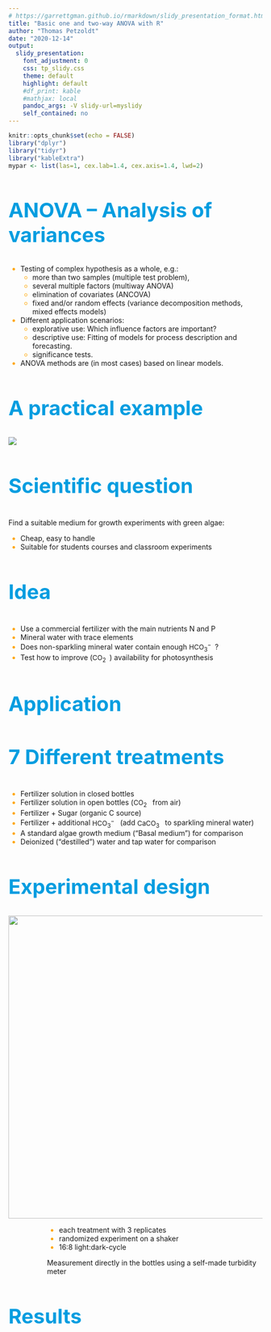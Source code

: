 ```yaml
---
# https://garrettgman.github.io/rmarkdown/slidy_presentation_format.html
title: "Basic one and two-way ANOVA with R"
author: "Thomas Petzoldt"
date: "2020-12-14"
output:
  slidy_presentation:
    font_adjustment: 0
    css: tp_slidy.css
    theme: default
    highlight: default
    #df_print: kable
    #mathjax: local
    pandoc_args: -V slidy-url=myslidy
    self_contained: no
---
```


<style>
 h2, h3 {
   color: #009de0;
   font-size: 40px;
}

div.vbox {
  float: left;
  height: 40%; width: 50%;
  margin-top: -220px;
}
div.hbox {
  width:60%;  margin-top: 0;
  margin-left:auto; margin-right:auto;
  height: 60%;
  border:1px solid silver;
  // background:#F0F0F0;
  overflow:auto;
  text-align:left;
  clear:both;
}
.math {
  font-size: 95%;
  padding-right: 1ex;
}
li::marker {
  color: orange;
}
</style>

```r
knitr::opts_chunk$set(echo = FALSE)
library("dplyr")
library("tidyr")
library("kableExtra")
mypar <- list(las=1, cex.lab=1.4, cex.axis=1.4, lwd=2)
```

ANOVA – Analysis of variances {.bigger}
--------------------------------------------------------------------------------
* Testing of complex hypothesis as a whole, e.g.:
    * more than two samples (multiple test problem),
    * several multiple factors (multiway ANOVA)
    * elimination of covariates (ANCOVA)
    * fixed and/or random effects
    (variance decomposition methods, mixed effects models)
* Different application scenarios:
    * explorative use: Which influence factors are important?
    * descriptive use: Fitting of models for process description and
    forecasting.
    * significance tests.
* ANOVA methods are (in most cases) based on linear models.



A practical example
--------------------------------

![](img/ansaetze.jpg)


### Scientific question

Find a suitable medium for growth experiments with green algae:

* Cheap, easy to handle
* Suitable for students courses and classroom experiments

### Idea


* Use a commercial fertilizer with the main nutrients N and P
* Mineral water with trace elements
* Does non-sparkling mineral water contain enough $\mathrm{HCO_3^-}$?
* Test how to improve ($\mathrm{CO_2}$) availability for photosynthesis

Application  {.bigger}
--------------------------------------------------------------------------------

### 7 Different treatments

* Fertilizer solution in closed bottles 
* Fertilizer solution in open bottles ($\mathrm{CO_2}$ from air)
* Fertilizer + Sugar (organic C source)
* Fertilizer + additional $\mathrm{HCO_3^-}$ (add $\mathrm{CaCO_3}$ to sparkling mineral water)
* A standard algae growth medium ("Basal medium") for comparison
* Deionized ("destilled") water and tap water for comparison

Experimental design
--------------------------------------------------------------------------------

<div align="center">
<img src="img/ruettler.jpg" height=600>
</div>

<div style="padding-left: 10ex;">
* each treatment with 3 replicates
* randomized experiment on a shaker
* 16:8 light:dark-cycle

Measurement directly in the bottles using a self-made turbidity meter
</div>

Results
--------------------------------------------------------------------------------

<div class="vbox"></div>
<div class="hbox">
![](img/ansaetze2.jpg)
Fertilizer -- Open Bottle -- F. + Sugar -- F. + CaCO3 -- Basal medium -- A. dest -- Tap water
</div>

The data set
--------------------------------

```r
dat <- data.frame(
  treat  = factor(c("Fertilizer", "Fertilizer", "Fertilizer", 
             "F. open", "F. open", "F. open", 
             "F.+sugar", "F.+sugar", "F.+sugar", 
             "F.+CaCO3", "F.+CaCO3", "F.+CaCO3", 
             "Bas.med.", "Bas.med.", "Bas.med.", 
             "A.dest", "A.dest", "A.dest", 
             "Tap water", "Tap water"),
             levels=c("Fertilizer", "F. open", "F.+sugar", 
                    "F.+CaCO3", "Bas.med.", "A.dest", "Tap water")),
  rep   = c(1, 2, 3, 1, 2, 3, 1, 2, 3, 1, 2, 3, 1, 2, 3, 1, 2, 3, 1, 2), 
  growth = c(0.02, -0.217, -0.273, 0.94, 0.78, 0.555, 0.188, -0.1, 0.02, 
             0.245, 0.236, 0.456, 0.699, 0.727, 0.656, -0.01, 0, -0.01, 0.03, -0.07)
)

xdat <- 
  dat %>% 
  pivot_wider(id_cols = treat, names_from=rep, values_from=growth, names_prefix="replicate ")
```


```r
xdat %>% 
  kable('html', caption="Data set: Growth from day 2 to day 6 (in relative units)") %>% 
  kable_styling(bootstrap_options = "striped", full_width = FALSE)
```

* NA means "not available", i.e. a missing value
* The crosstable structure is compact and nice for a slide, but not suitable for
data analysis
* therefore, we use the long table format instead


Data in long format
--------------------------------------------------------------------------------

<div class='left' style='float:left;width:48%'>

<p style="padding-bottom: 30ex">&nbsp;</p>

## Advantages
* looks "stupid" but is better for data analysis
* dependend **growth** and explanation variable **treat** clearly visible
* easily extensible to $>1$ explanation variable
</div>

<div class='right' style='float:left;width:48%'>

```r
dat %>% 
  kable('html', caption="Data set: Growth from day 2 to day 6 (in relative units)") %>% 
  kable_styling(bootstrap_options = c("striped"), full_width = FALSE)
```

</div>

The data in R
--------------------------------------------------------------------------------

```r
dat <- data.frame(
  treat  = factor(c("Fertilizer", "Fertilizer", "Fertilizer", 
             "F. open", "F. open", "F. open", 
             "F.+sugar", "F.+sugar", "F.+sugar", 
             "F.+CaCO3", "F.+CaCO3", "F.+CaCO3", 
             "Bas.med.", "Bas.med.", "Bas.med.", 
             "A.dest", "A.dest", "A.dest", 
             "Tap water", "Tap water"),
             levels=c("Fertilizer", "F. open", "F.+sugar", 
                    "F.+CaCO3", "Bas.med.", "A.dest", "Tap water")),
  rep   = c(1, 2, 3, 1, 2, 3, 1, 2, 3, 1, 2, 3, 1, 2, 3, 1, 2, 3, 1, 2), 
  growth = c(0.02, -0.217, -0.273, 0.94, 0.78, 0.555, 0.188, -0.1, 0.02, 
             0.245, 0.236, 0.456, 0.699, 0.727, 0.656, -0.01, 0, -0.01, 0.03, -0.07)
)
```

... can be read from a **csv**-file or entered directly in the code.

Visualization
--------------------------------------------------------------------------------

```r
boxplot(growth ~ treat, data=dat)
abline(h=0, lty="dashed", col="grey")
```

But as we have only 2-3 replicates per box, it is better to plot the all values
separately using `stripchart`:

```r
stripchart(growth ~ treat, data=dat, vertical=TRUE)
```


Statistical approach and the Bonferroni law
--------------------------------------------------------------------------------

### Questions

* Are the treatments different?
* Which medium is the best?
* Is the best medium significantly better than the others?

### Hypotheses

* $H_0$ growth is the same in all treatments
* $H_A$ differences between media

### Why can't we apply just several t-tests?

* If we have 7 treatments and want to test all against each other, we would need $7 \cdot (7 - 1) / 2 = 21$&nbsp; tests.
* If we set $\alpha = 0.05$ we will get 5% false positives, i.e. one of 20 tests 
is on average false positive
* This means that we do N tests, we may increase the overall $\alpha$ error in the worst case to a value of $N\alpha$.
* This is called **alpha-error-inflation** or the **Bonferroni** law:

\[
\alpha_{total} \le \sum_{i=1}^{N} \alpha_i = N \cdot \alpha
\]


* If we ignore the Bonferroni law, we end in **statistical fishing** i.e. we
get spurious results just by chance.

### Solutions

* One approach can be to down-correct the alpha errors so that $\alpha_{total} = 0.05$
* The preferred approach is to use a method that does all tests simultanaeously: the ANOVA.

ANOVA: Analysis of variances
--------------------------------------------------------------------------------

### Basic Idea

* split the total variance into effect(s) and errors:

\[
s_y^2 = s^2_\mathrm{effect} + s^2_{\varepsilon}
\]

* The most surprising is, that we use variances to compare mean values. The reason 
for this is, that differences of means contribute to the total variance of the
whole sample. Sometimes, the variance components are also called **variance within** ($s^2_\varepsilon$) and variance **between** samples.
* The way how to separate variances is a linear model.

<p style="padding-bottom: 5ex">&nbsp;</p>
### Example

We have two brands of Clementines from a shop "E", that we encode as "EB" and "EP".
We want to know whether the premium brand ("P") and the basic brand ("B") have
a different weight.

Instead of a t-test we encode "EB" with 1 and "EP" with 2.  

```r
clem_edeka <- data.frame(
  brand = c("EP", "EB", "EB", "EB", "EB", "EB", "EB", "EB", "EB", "EB", "EB", 
            "EB", "EB", "EB", "EP", "EP", "EP", "EP", "EP", "EP", "EP", "EB", "EP"),
  weight = c(88, 96, 100, 96, 90, 100, 92, 92, 102, 99, 86, 89, 99, 89, 75, 80, 
             81, 96, 82, 98, 80, 107, 88)
)

clem_edeka$code <- as.numeric(factor(clem_edeka$brand))

plot(weight ~ code, data=clem_edeka, axe=FALSE)
m <- lm(weight ~ code, data=clem_edeka)
axis(1, at=c(1,2), labels=c("EB", "EP")); axis(2); box()
abline(m, col="blue")
```

#### Total variance

```r
(var_tot <- var(clem_edeka$weight))
```

#### Residual variance (alias "within variance")

```r
(var_res <- var(residuals(m)))
```

* Between variance or explained variance

```r
1 - var_res / var_tot
```


**Exercise:**

* Perform a t-Test for the two Clementine brands
* Compare the p-value of the t-test with the p-value of an ANOVA


ANOVA in R
--------------------------------------------------------------------------------

Back to the algae growth data. Let's call the linear model `m`:

```r
m <- lm(growth ~ treat, data=dat)
```

We can then print the coefficients of the linear model with `summary(m)`, but 
the more common way is to use the `anova`function

```r
anova(m)
```

The ANOVA table shows the F-tests testing for significance of all factors. In the table above, 
we have only one single factor.

We see that the treatment had a significant effect.


Posthoc tests
--------------------------------------------------------------------------------

The test above showed only, that the **factor** "treatment" had a significant effect, but we don't know which **levels** of the factor are different. Here we apply a so-called posthoc test.

Different posthoc tests exist, here we use the **Tukey HSD test** that is the most common.

The `TukeyHSD` function has a numerical and a graphical output.

### Tukey HSD test

```r
tk <- TukeyHSD(aov(m))
tk
```

### Graphical output

```r
plot(tk)
```



ANOVA assumptions and diagnostics
--------------------------------------------------------------------------------

The assumptions of the ANOVA are the same as for the linear model. In short:

1. Independence of errors
2. Variance homogeneity
3. Approximate normality of errors

Again, graphical methods are preferred. The easiest is `plot(m)`.

```r
plot(m, which=1)
```


```r
plot(m, which=2)
```

It is also possible to test variance homogeneity. Instead of an F-test that can only
compare two variances, we need a test that can compare more than two, for example the
Fligner-Killeen-test:

```r
fligner.test(growth ~ treat, data=dat)
```

One-way ANOVA with heterogeneous variances
--------------------------------------------------------------------------------

If variances are not equal we can use an extension of the Welch test for $\ge 2$ samples, in R called `oneway.test` instead of the one-way ANOVA :

```r
oneway.test(growth ~ treat, data=dat)
```


Two-way ANOVA
--------------------------------------------------------------------------------

```r
hams <- data.frame(No=1:12,
                   growth=c(6.6, 7.2, 6.9, 8.3, 7.9, 9.2,
                            8.3, 8.7, 8.1, 8.5, 9.1, 9.0),
                   diet= rep(c("A", "B", "C"), each=2),
                   coat= rep(c("light", "dark"), each=6)
                   )
```


* Example from a statistics text book, Crawley (2002)
* Effects of diet and coat color on growth of Hamsters  in Gramm per time (constructed data set)

<div style="align: center">
<img src="img/hams-crosstable.jpg" alt="Hamster growth" style="width:30%">
</div>

* Factorial experiment (**with replicates**)
* Each factor combination (cell) contains more than one observation.

Without replication: only one experiment per factor combination. This is possible,
but does not allow to identify interaction effects.

Tidy data
--------------------------------------------------------------------------------

```r
hams <- data.frame(No = 1:12,
                   growth = c(6.6, 7.2, 6.9, 8.3, 7.9, 9.2,
                            8.3, 8.7, 8.1, 8.5, 9.1, 9.0),
                   diet = rep(c("A", "B", "C"), each=2),
                   coat = rep(c("light", "dark"), each=6)
                   )
```

```r
hams %>% 
  kable('html', caption="Data set: Growth of hamsters (in gramm)") %>% 
  kable_styling(bootstrap_options = c("striped"), full_width = FALSE)
```

Visualization and ANOVA
--------------------------------------------------------------------------------
```r
par(mfrow=c(1, 2))
boxplot(growth ~ diet, data = hams, col="wheat")
boxplot(growth ~ coat, data=hams, col="wheat")
```

### ANOVA

```r
m <- lm(growth~coat*diet, data=hams)
anova(m)
```

### Interaction plot

```r
with(hams, interaction.plot(diet, coat, growth, col=c("brown", "orange"), lty=1, lwd=2))
```

Diagnostics
--------------------------------------------------------------------------------

### Assumptions

1. independence of measurements (within samples)
2. Variance homogeneity of residuals
3. Normal distribution of residuals

Note: test of assumptions only possible after fitting the model.
⇒ Fit the ANOVA model first, then check if it was correct!

### Diagnostic tools

* Box plot
* Plot of residuals vs. mean values
* Q-Q-plot of residuals
* Fligner-Killeen test (alternative: some people recommend the Levene-Test)

```r
par(mfrow=c(1, 2))
par(cex=1.2, las=1)
qqnorm(residuals(m))
qqline(residuals(m))

plot(residuals(m)~fitted(m))
abline(h=0)
```  

```r
fligner.test(growth ~ interaction(coat, diet), data=hams)
```

Outlook
--------------------------------------------------------------------------------

### ... will follow soon


* Sequential Bonferroni test
* ANCOVA
* Type II and III ANOVA
* Model Selection
* AIC, BIC
* step
* Summary
* Avoid p-value hacking!
